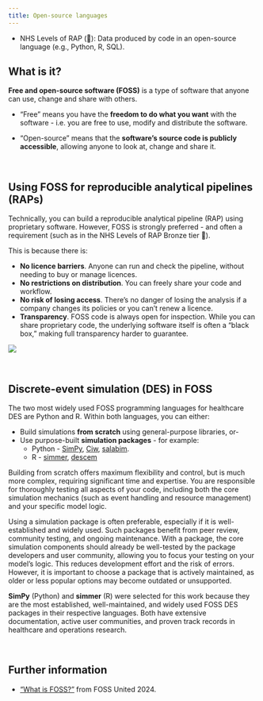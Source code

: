 ```yaml
---
title: Open-source languages
---
```


:::{.guidelines}
* NHS Levels of RAP (🥉): Data produced by code in an open-source language (e.g., Python, R, SQL).
:::

## What is it?

**Free and open-source software (FOSS)** is a type of software that anyone can use, change and share with others.

* "Free" means you have the **freedom to do what you want** with the software - i.e. you are free to use, modify and distribute the software.

* "Open-source" means that the **software's source code is publicly accessible**, allowing anyone to look at, change and share it.

<br>

## Using FOSS for reproducible analytical pipelines (RAPs)

Technically, you can build a reproducible analytical pipeline (RAP) using proprietary software. However, FOSS is strongly preferred - and often a requirement (such as in the NHS Levels of RAP Bronze tier 🥉).

This is because there is:

* **No licence barriers**. Anyone can run and check the pipeline, without needing to buy or manage licences.
* **No restrictions on distribution**. You can freely share your code and workflow.
* **No risk of losing access**. There's no danger of losing the analysis if a company changes its policies or you can't renew a licence.
* **Transparency**. FOSS code is always open for inspection. While you can share proprietary code, the underlying software itself is often a "black box," making full transparency harder to guarantee.

![](foss_files/proprietary_foss.png)

<br>

## Discrete-event simulation (DES) in FOSS

The two most widely used FOSS programming languages for healthcare DES are Python and R. Within both languages, you can either:

* Build simulations **from scratch** using general-purpose libraries, or-
* Use purpose-built **simulation packages** - for example:
    * Python - [SimPy](https://simpy.readthedocs.io/en/latest/), [Ciw](https://ciw.readthedocs.io/en/latest/), [salabim](https://www.salabim.org/).
    * R - [simmer](https://r-simmer.org/), [descem](https://roche.github.io/descem/)

Building from scratch offers maximum flexibility and control, but is much more complex, requiring significant time and expertise. You are responsible for thoroughly testing all aspects of your code, including both the core simulation mechanics (such as event handling and resource management) and your specific model logic.

Using a simulation package is often preferable, especially if it is well-established and widely used. Such packages benefit from peer review, community testing, and ongoing maintenance. With a package, the core simulation components should already be well-tested by the package developers and user community, allowing you to focus your testing on your model's logic. This reduces development effort and the risk of errors. However, it is important to choose a package that is actively maintained, as older or less popular options may become outdated or unsupported.

**SimPy** (Python) and **simmer** (R) were selected for this work because they are the most established, well-maintained, and widely used FOSS DES packages in their respective languages. Both have extensive documentation, active user communities, and proven track records in healthcare and operations research.

<br>

## Further information

* ["What is FOSS?"](https://fossunited.org/wiki/does-foss-mean-foss-united) from FOSS United 2024.
